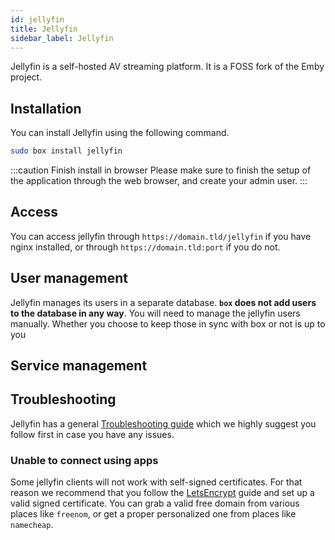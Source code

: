 ```yaml
---
id: jellyfin
title: Jellyfin
sidebar_label: Jellyfin
---
```

Jellyfin is a self-hosted AV streaming platform. It is a FOSS fork of the Emby project.

## Installation
You can install Jellyfin using the following command.

```bash
sudo box install jellyfin
```
:::caution Finish install in browser
Please make sure to finish the setup of the application through the web browser, and create your admin user.
:::

## Access
You can access jellyfin through `https://domain.tld/jellyfin` if you have nginx installed, or through `https://domain.tld:port` if you do not.

## User management
Jellyfin manages its users in a separate database. **`box` does not add users to the database in any way**. You will need to manage the jellyfin users manually. Whether you choose to keep those in sync with box or not is up to you

## Service management

<SystemdTabs service="jellyfin"/>

## Troubleshooting


<Troubleshooting />

Jellyfin has a general [Troubleshooting guide](https://jellyfin.org/docs/general/administration/troubleshooting.html) which we highly suggest you follow first in case you have any issues.

### Unable to connect using apps
Some jellyfin clients will not work with self-signed certificates. For that reason we recommend that you follow the [LetsEncrypt](applications/letsencrypt.md) guide and set up a valid signed certificate. You can grab a valid free domain from various places like `freenom`, or get a proper personalized one from places like `namecheap`.